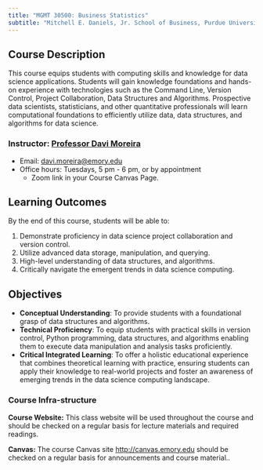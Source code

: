 ```yaml
---
title: "MGMT 30500: Business Statistics"
subtitle: "Mitchell E. Daniels, Jr. School of Business, Purdue University"
---
```


<!--- # IMPORTANT REFERENCE: https://www.youtube.com/watch?v=uimdXPZc40I&list=PLkrJrLs7xfbXcEKhTCKRSr2VXH4yiBeXo&index=4 --->

## Course Description

This course equips students with computing skills and knowledge for data science applications. Students will gain knowledge foundations and hands-on experience with technologies such as the Command Line, Version Control, Project Collaboration, Data Structures and Algorithms. Prospective data scientists, statisticians, and other quantitative professionals will learn computational foundations to efficiently utilize data, data structures, and algorithms for data science.

### Instructor: [Professor Davi Moreira](https://davi-moreira.github.io)

-   Email: [davi.moreira\@emory.edu](mailto:davi.moreira@emory.edu)
-   Office hours: Tuesdays, 5 pm - 6 pm, or by appointment
    -   Zoom link in your Course Canvas Page.

## Learning Outcomes

By the end of this course, students will be able to:

1.  Demonstrate proficiency in data science project collaboration and version control.
2.  Utilize advanced data storage, manipulation, and querying.
3.  High-level understanding of data structures, and algorithms.
4.  Critically navigate the emergent trends in data science computing.

## Objectives

-   **Conceptual Understanding**: To provide students with a foundational grasp of data structures and algorithms.
-   **Technical Proficiency**: To equip students with practical skills in version control, Python programming, data structures, and algorithms enabling them to execute data manipulation and analysis tasks proficiently.
-   **Critical Integrated Learning**: To offer a holistic educational experience that combines theoretical learning with practice, ensuring students can apply their knowledge to real-world projects and foster an awareness of emerging trends in the data science computing landscape.

### Course Infra-structure

**Course Website:** This class website will be used throughout the course and should be checked on a regular basis for lecture materials and required readings.

**Canvas:** The course Canvas site <http://canvas.emory.edu> should be checked on a regular basis for announcements and course material..
